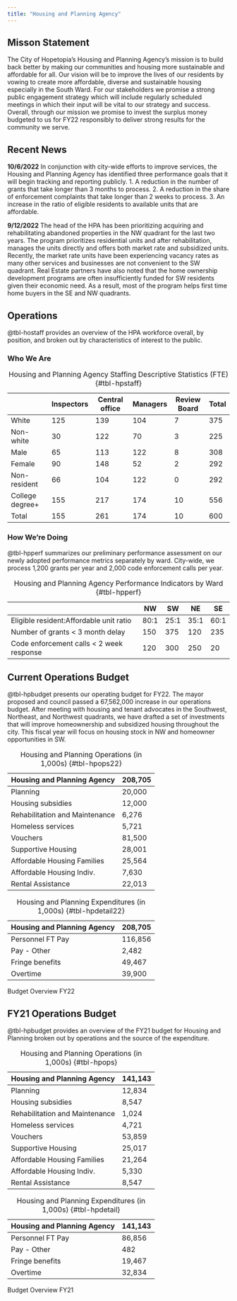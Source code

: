 ```yaml
---
title: "Housing and Planning Agency"
---
```


## Misson Statement
The City of Hopetopia's Housing and Planning Agency's mission is to build back better by making our communities and housing more sustainable and affordable for all. Our vision will be to improve the lives of our residents by vowing to create more affordable, diverse and sustainable housing especially in the South Ward. For our stakeholders we promise a strong public engagement strategy which will include regularly scheduled meetings in which their input will be vital to our strategy and success. Overall, through our mission we promise to invest the surplus money budgeted to us for FY22 responsibly to deliver strong results for the community we serve.

## Recent News
:::{.callout-note}
**10/6/2022** In conjunction with city-wide efforts to improve services, the Housing and Planning Agency has identified three performance goals that it will begin tracking and reporting publicly. 1. A reduction in the number of grants that take longer than 3 months to process. 2. A reduction in the share of enforcement complaints that take longer than 2 weeks to process. 3. An increase in the ratio of eligible residents to available units that are affordable.
:::

:::{.callout-note}
**9/12/2022** The head of the HPA has been prioritizing acquiring and rehabilitating abandoned properties in the NW quadrant for the last two years. The program prioritizes residential units and after rehabilitation, manages the units directly and offers both market rate and subsidized units. Recently, the market rate units have been experiencing vacancy rates as many other services and businesses are not convenient to the SW quadrant. Real Estate partners have also noted that the home ownership development programs are often insufficiently funded for SW residents given their economic need. As a result, most of the program helps first time home buyers in the SE and NW quadrants.
:::

## Operations
@tbl-hostaff provides an overview of the HPA workforce overall, by position, and broken out by characteristics of interest to the public. 

### Who We Are

|                 | Inspectors | Central office | Managers | Review Board | Total |
| --------------- | ---------- | -------------- | -------- | ------------ | ----- |
| White           | 125         | 139            | 104      | 7           | 375   |
| Non-white       | 30         | 122            | 70       | 3           | 225   |
| Male            | 65         | 113            | 122      | 8           | 308   |
| Female          | 90         | 148            | 52       | 2           | 292   |
| Non-resident    | 66         | 104            | 122      | 0            | 292   |
| College degree+ | 155         | 217            | 174      | 10           | 556   |
| Total           | 155         | 261            | 174      | 10           | 600   |

: Housing and Planning Agency Staffing Descriptive Statistics (FTE) {#tbl-hpstaff}

### How We're Doing
@tbl-hpperf summarizes our preliminary performance assessment on our newly adopted performance metrics separately by ward. City-wide, we process 1,200 grants per year and 2,000 code enforcement calls per year.

|                                          | NW   | SW   | NE   | SE   |
| ---------------------------------------- | ---- | ---- | ---- | ---- |
| Eligible resident:Affordable unit ratio  | 80:1 | 25:1 | 35:1 | 60:1 |
| Number of grants < 3 month delay         | 150   | 375   | 120   | 235   |
| Code enforcement calls < 2 week response | 120  | 300  | 250  | 20   |

: Housing and Planning Agency Performance Indicators by Ward {#tbl-hpperf}

## Current Operations Budget
@tbl-hpbudget presents our operating budget for FY22. The mayor proposed and council passed a 67,562,000 increase in our operations budget. After meeting with housing and tenant advocates in the Southwest, Northeast, and Northwest quadrants, we have drafted a set of investments that will improve homeownership and subsidized housing throughout the city. This fiscal year will focus on housing stock in NW and homeowner opportunities in SW. 

::: {#tbl-hpbudget22 layout-ncol=2}
| Housing and Planning Agency | 208,705 |
| ---------------- | --------- |
| Planning | 20,000 |
| Housing subsidies | 12,000 |
| Rehabilitation and Maintenance | 6,276 |
| Homeless services | 5,721 |
| Vouchers | 81,500 |
| Supportive Housing | 28,001 |
| Affordable Housing Families| 25,564 |
| Affordable Housing Indiv. | 7,630 |
| Rental Assistance | 22,013 |

: Housing and Planning Operations (in 1,000s) {#tbl-hpops22}

| Housing and Planning Agency                 | 208,705 |
| -------------------- | -------------- |
| Personnel FT Pay | 116,856 |
| Pay - Other | 2,482 |
| Fringe benefits | 49,467 |
| Overtime | 39,900 |

: Housing and Planning Expenditures (in 1,000s) {#tbl-hpdetail22}

Budget Overview FY22
:::

## FY21 Operations Budget
@tbl-hpbudget provides an overview of the FY21 budget for Housing and Planning broken out by operations and the source of the expenditure. 

::: {#tbl-hpbudget layout-ncol=2}
| Housing and Planning Agency | 141,143 |
| ---------------- | --------- |
| Planning | 12,834 |
| Housing subsidies | 8,547 |
| Rehabilitation and Maintenance | 1,024 |
| Homeless services | 4,721 |
| Vouchers | 53,859 |
| Supportive Housing | 25,017 |
| Affordable Housing Families| 21,264 |
| Affordable Housing Indiv. | 5,330 |
| Rental Assistance | 8,547 |

: Housing and Planning Operations (in 1,000s) {#tbl-hpops}

| Housing and Planning Agency                 | 141,143 |
| -------------------- | -------------- |
| Personnel FT Pay | 86,856 |
| Pay - Other | 482 |
| Fringe benefits | 19,467 |
| Overtime | 32,834 |

: Housing and Planning Expenditures (in 1,000s) {#tbl-hpdetail}

Budget Overview FY21
:::